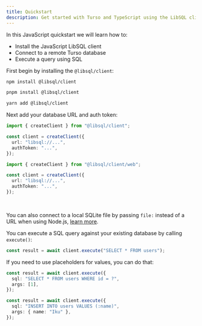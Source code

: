 ```yaml
---
title: Quickstart
description: Get started with Turso and TypeScript using the LibSQL client in a few simple steps
---
```


In this JavaScript quickstart we will learn how to:

- Install the JavaScript LibSQL client
- Connect to a remote Turso database
- Execute a query using SQL

<Steps>
  <Step title="Install @libsql/client">

First begin by installing the `@libsql/client`:

<CodeGroup>

```bash npm
npm install @libsql/client
```

```bash pnpm
pnpm install @libsql/client
```

```bash yarn
yarn add @libsql/client
```

</CodeGroup>

  </Step>
  <Step title="Initialize a new client">
    Next add your database URL and auth token:

<CodeGroup>

```ts Node.js
import { createClient } from "@libsql/client";

const client = createClient({
  url: "libsql://...",
  authToken: "...",
});
```

```ts Edge Runtimes
import { createClient } from "@libsql/client/web";

const client = createClient({
  url: "libsql://...",
  authToken: "...",
});
```

</CodeGroup>

<br />

<Info>

You can also connect to a local SQLite file by passing `file:` instead of a URL when using Node.js, [learn
more](/local-development#sqlite).

</Info>

  </Step>
  <Step title="Execute a query using SQL">

You can execute a SQL query against your existing database by calling `execute()`:

```ts
const result = await client.execute("SELECT * FROM users");
```

If you need to use placeholders for values, you can do that:

<CodeGroup>

```ts Positional
const result = await client.execute({
  sql: "SELECT * FROM users WHERE id = ?",
  args: [1],
});
```

```ts Named
const result = await client.execute({
  sql: "INSERT INTO users VALUES (:name)",
  args: { name: "Iku" },
});
```

</CodeGroup>

  </Step>
</Steps>
